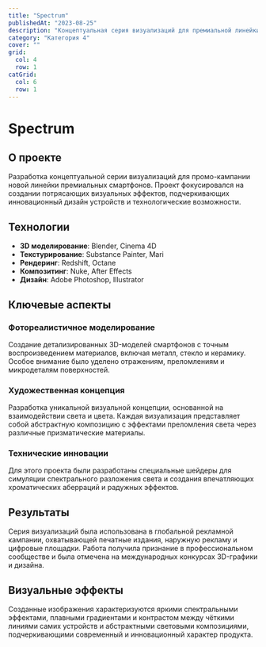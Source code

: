 ```yaml
---
title: "Spectrum"
publishedAt: "2023-08-25"
description: "Концептуальная серия визуализаций для премиальной линейки смартфонов"
category: "Категория 4"
cover: ""
grid:
  col: 4
  row: 1
catGrid:
  col: 6
  row: 1
---
```


# Spectrum

## О проекте

Разработка концептуальной серии визуализаций для промо-кампании новой линейки премиальных смартфонов. Проект фокусировался на создании потрясающих визуальных эффектов, подчеркивающих инновационный дизайн устройств и технологические возможности.

## Технологии

- **3D моделирование**: Blender, Cinema 4D
- **Текстурирование**: Substance Painter, Mari
- **Рендеринг**: Redshift, Octane
- **Композитинг**: Nuke, After Effects
- **Дизайн**: Adobe Photoshop, Illustrator

## Ключевые аспекты

### Фотореалистичное моделирование

Создание детализированных 3D-моделей смартфонов с точным воспроизведением материалов, включая металл, стекло и керамику. Особое внимание было уделено отражениям, преломлениям и микродеталям поверхностей.

### Художественная концепция

Разработка уникальной визуальной концепции, основанной на взаимодействии света и цвета. Каждая визуализация представляет собой абстрактную композицию с эффектами преломления света через различные призматические материалы.

### Технические инновации

Для этого проекта были разработаны специальные шейдеры для симуляции спектрального разложения света и создания впечатляющих хроматических аберраций и радужных эффектов.

## Результаты

Серия визуализаций была использована в глобальной рекламной кампании, охватывающей печатные издания, наружную рекламу и цифровые площадки. Работа получила признание в профессиональном сообществе и была отмечена на международных конкурсах 3D-графики и дизайна.

## Визуальные эффекты

Созданные изображения характеризуются яркими спектральными эффектами, плавными градиентами и контрастом между чёткими линиями самих устройств и абстрактными световыми композициями, подчеркивающими современный и инновационный характер продукта. 